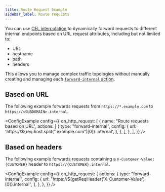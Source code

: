 ```yaml
---
title: Route Request Example
sidebar_label: Route requests
---
```




You can use [CEL
interpolation](/docs/traffic-policy/concepts/cel-interpolation) to
dynamically forward requests to different internal endpoints based on URL
request attributes, including but not limited to:

- URL
- hostname
- path
- headers

This allows you to manage complex traffic
topologies without manually creating and managing each [`forward-internal`
action](/docs/traffic-policy/actions/forward-internal).

## Based on URL

The following example forwards requests from `https://*.example.com` to `https://<SUBDOMAIN>.internal`.

<ConfigExample
	config={{
		on_http_request: [
			{
				name: "Route requests based on URL",
				actions: [
					{
						type: "forward-internal",
						config: {
							url: 'https://${req.host.split(".example.com")[0]}.internal',
						},
					},
				],
			},
		],
	}}
/>


## Based on headers

The following example forwards requests containing a `X-Customer-Value: {CUSTOMER}` header to `https://{CUSTOMER}.internal`.

<ConfigExample
	config={{
		on_http_request: {
			actions: {
				type: "forward-internal",
				config: {
					url: "https://${getReqHeader('X-Customer-Value')[0]}.internal",
				},
			},
		},
	}}
/>